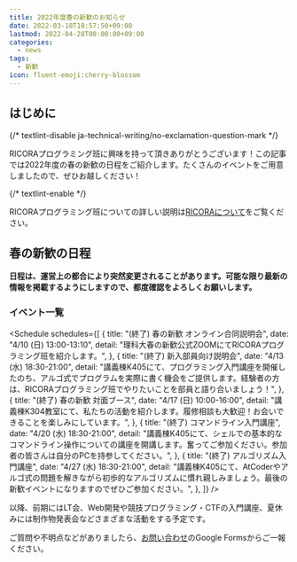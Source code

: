 ```yaml
---
title: 2022年度春の新歓のお知らせ
date: 2022-03-18T18:57:50+09:00
lastmod: 2022-04-28T00:00:00+09:00
categories:
  - news
tags:
  - 新歓
icon: fluent-emoji:cherry-blossom
---
```



## はじめに

{/* textlint-disable ja-technical-writing/no-exclamation-question-mark */}

RICORAプログラミング班に興味を持って頂きありがとうございます！この記事では2022年度の春の新歓の日程をご紹介します。たくさんのイベントをご用意しましたので、ぜひお越しください！

{/* textlint-enable */}

RICORAプログラミング班についての詳しい説明は[RICORAについて](/about)をご覧ください。

## 春の新歓の日程

**日程は、運営上の都合により突然変更されることがあります。可能な限り最新の情報を掲載するようにしますので、都度確認をよろしくお願いします。**

### イベント一覧

<Schedule
  schedules={[
    {
      title: "(終了) 春の新歓 オンライン合同説明会",
      date: "4/10 (日) 13:00-13:10",
      detail: "理科大春の新歓公式ZOOMにてRICORAプログラミング班を紹介します。",
    },
    {
      title: "(終了) 新入部員向け説明会",
      date: "4/13 (水) 18:30-21:00",
      detail:
        "講義棟K405にて、プログラミング入門講座を開催したのち、アルゴ式でプログラムを実際に書く機会をご提供します。経験者の方は、RICORAプログラミング班でやりたいことを部員と語り合いましょう！",
    },
    {
      title: "(終了) 春の新歓 対面ブース",
      date: "4/17 (日) 10:00-16:00",
      detail: "講義棟K304教室にて、私たちの活動を紹介します。履修相談も大歓迎！お会いできることを楽しみにしています。",
    },
    {
      title: "(終了) コマンドライン入門講座",
      date: "4/20 (水) 18:30-21:00",
      detail:
        "講義棟K405にて、シェルでの基本的なコマンドライン操作についての講座を開講します。奮ってご参加ください。参加者の皆さんは自分のPCを持参してください。",
    },
    {
      title: "(終了) アルゴリズム入門講座",
      date: "4/27 (水) 18:30-21:00",
      detail:
        "講義棟K405にて、AtCoderやアルゴ式の問題を解きながら初歩的なアルゴリズムに慣れ親しみましょう。最後の新歓イベントになりますのでぜひご参加ください。",
    },
  ]}
/>

以降、前期にはLT会、Web開発や競技プログラミング・CTFの入門講座、夏休みには制作物発表会などさまざまな活動をする予定です。

ご質問や不明点などがありましたら、[お問い合わせ](/contact/)のGoogle Formsからご一報ください。
